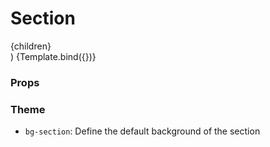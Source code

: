 
<Meta title="Components/Section/Section" component={Section} />

# Section

  <Section {...args}>{children}</Section>
)

<Canvas>
  <Story name="Default" args={{ children: 'Default Section' }}>
    {Template.bind({})}
  </Story>
</Canvas>

### Props

<ArgsTable story="Default" />

### Theme

- `bg-section`: Define the default background of the section
